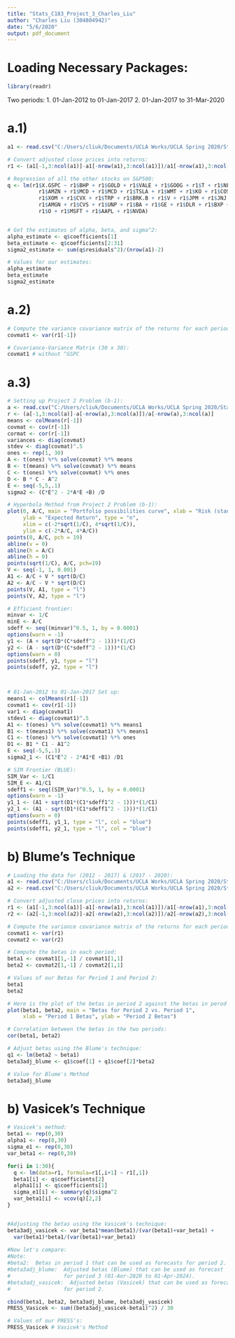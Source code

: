 ---
title: "Stats_C183_Project_3_Charles_Liu"
author: "Charles Liu (304804942)"
date: "5/6/2020"
output: pdf_document
---

# Loading Necessary Packages:
```{r}
library(readr)
```



Two periods:
1.  01-Jan-2012 to 01-Jan-2017 
2.  01-Jan-2017 to 31-Mar-2020

# a.1)
```{r}
a1 <- read.csv("C:/Users/cliuk/Documents/UCLA Works/UCLA Spring 2020/Stats C183/Project/stockData_2012-2017.csv", sep=",", header=TRUE)

# Convert adjusted close prices into returns:
r1 <- (a1[-1,3:ncol(a1)]-a1[-nrow(a1),3:ncol(a1)])/a1[-nrow(a1),3:ncol(a1)]

# Regression of all the other stocks on S&P500:
q <- lm(r1$X.GSPC ~ r1$BHP + r1$GOLD + r1$VALE + r1$GOOG + r1$T + r1$NFLX +
          r1$AMZN + r1$MCD + r1$MCD + r1$TSLA + r1$WMT + r1$KO + r1$COST + 
          r1$XOM + r1$CVX + r1$TRP + r1$BRK.B + r1$V + r1$JPM + r1$JNJ + 
          r1$AMGN + r1$CVS + r1$UNP + r1$BA + r1$GE + r1$DLR + r1$BXP + 
          r1$O + r1$MSFT + r1$AAPL + r1$NVDA)


# Get the estimates of alpha, beta, and sigma^2:
alpha_estimate <- q$coefficients[1]
beta_estimate <- q$coefficients[2:31]
sigma2_estimate <- sum(q$residuals^2)/(nrow(a1)-2)

# Values for our estimates:
alpha_estimate
beta_estimate
sigma2_estimate
```


# a.2)
```{r}
# Compute the variance covariance matrix of the returns for each period:
covmat1 <- var(r1[-1])

# Covariance-Variance Matrix (30 x 30):
covmat1 # without ^GSPC
```


# a.3)
```{r, warning = FALSE}
# Setting up Project 2 Problem (b-1):
a <- read.csv("C:/Users/cliuk/Documents/UCLA Works/UCLA Spring 2020/Stats C183/Project/stockData_all.csv", sep=",", header=TRUE)
r <- (a[-1,3:ncol(a)]-a[-nrow(a),3:ncol(a)])/a[-nrow(a),3:ncol(a)]
means <- colMeans(r[-1])
covmat <- cov(r[-1])
cormat <- cor(r[-1])
variances <- diag(covmat)
stdev <- diag(covmat)^.5
ones <- rep(1, 30)
A <- t(ones) %*% solve(covmat) %*% means
B <- t(means) %*% solve(covmat) %*% means
C <- t(ones) %*% solve(covmat) %*% ones
D <- B * C - A^2
E <- seq(-5,5,.1)
sigma2 <- (C*E^2 - 2*A*E +B) /D

# Hyperbola Method from Project 2 Problem (b-1):
plot(0, A/C, main = "Portfolio possibilities curve", xlab = "Risk (standard deviation)",
     ylab = "Expected Return", type = "n",
     xlim = c(-2*sqrt(1/C), 4*sqrt(1/C)), 
     ylim = c(-2*A/C, 4*A/C))
points(0, A/C, pch = 19)
abline(v = 0)
abline(h = A/C)
abline(h = 0)
points(sqrt(1/C), A/C, pch=19)
V <- seq(-1, 1, 0.001)
A1 <- A/C + V * sqrt(D/C)
A2 <- A/C - V * sqrt(D/C)
points(V, A1, type = "l")
points(V, A2, type = "l")

# Efficient frontier:
minvar <- 1/C
minE <- A/C
sdeff <- seq((minvar)^0.5, 1, by = 0.0001)
options(warn = -1)
y1 <- (A + sqrt(D*(C*sdeff^2 - 1)))*(1/C) 
y2 <- (A - sqrt(D*(C*sdeff^2 - 1)))*(1/C) 
options(warn = 0)
points(sdeff, y1, type = "l")
points(sdeff, y2, type = "l")



# 01-Jan-2012 to 01-Jan-2017 Set up:
means1 <- colMeans(r1[-1])
covmat1 <- cov(r1[-1])
var1 <- diag(covmat1)
stdev1 <- diag(covmat1)^.5
A1 <- t(ones) %*% solve(covmat1) %*% means1
B1 <- t(means1) %*% solve(covmat1) %*% means1
C1 <- t(ones) %*% solve(covmat1) %*% ones
D1 <- B1 * C1 - A1^2
E <- seq(-5,5,.1)
sigma2_1 <- (C1*E^2 - 2*A1*E +B1) /D1

# SIM Frontier (BLUE):
SIM_Var <- 1/C1
SIM_E <- A1/C1
sdeff1 <- seq((SIM_Var)^0.5, 1, by = 0.0001)
options(warn = -1)
y1_1 <- (A1 + sqrt(D1*(C1*sdeff1^2 - 1)))*(1/C1) 
y2_1 <- (A1 - sqrt(D1*(C1*sdeff1^2 - 1)))*(1/C1) 
options(warn = 0)
points(sdeff1, y1_1, type = "l", col = "blue")
points(sdeff1, y2_1, type = "l", col = "blue")
```



# b) Blume's Technique
```{r}
# Loading the data for (2012 - 2017) & (2017 - 2020):
a1 <- read.csv("C:/Users/cliuk/Documents/UCLA Works/UCLA Spring 2020/Stats C183/Project/stockData_2012-2017.csv", sep=",", header=TRUE)
a2 <- read.csv("C:/Users/cliuk/Documents/UCLA Works/UCLA Spring 2020/Stats C183/Project/stockData_2017-2020.csv", sep=",", header=TRUE)

# Convert adjusted close prices into returns:
r1 <- (a1[-1,3:ncol(a1)]-a1[-nrow(a1),3:ncol(a1)])/a1[-nrow(a1),3:ncol(a1)]
r2 <- (a2[-1,3:ncol(a2)]-a2[-nrow(a2),3:ncol(a2)])/a2[-nrow(a2),3:ncol(a2)]

# Compute the variance covariance matrix of the returns for each period:
covmat1 <- var(r1)
covmat2 <- var(r2)

# Compute the betas in each period:
beta1 <- covmat1[1,-1] / covmat1[1,1]
beta2 <- covmat2[1,-1] / covmat2[1,1]

# Values of our Betas for Period 1 and Period 2:
beta1
beta2

# Here is the plot of the betas in period 2 against the betas in perod 1:
plot(beta1, beta2, main = "Betas for Period 2 vs. Period 1", 
     xlab = "Period 1 Betas", ylab = "Period 2 Betas")

# Correlation between the betas in the two periods:
cor(beta1, beta2)

# Adjust betas using the Blume's technique:
q1 <- lm(beta2 ~ beta1)
beta3adj_blume <- q1$coef[1] + q1$coef[2]*beta2

# Value for Blume's Method
beta3adj_blume
```



# b) Vasicek's Technique
```{r}
# Vasicek's method:
beta1 <- rep(0,30)
alpha1 <- rep(0,30)
sigma_e1 <- rep(0,30)
var_beta1 <- rep(0,30)

for(i in 1:30){
  q <- lm(data=r1, formula=r1[,i+1] ~ r1[,1])
  beta1[i] <- q$coefficients[2] 
  alpha1[i] <- q$coefficients[1] 
  sigma_e1[i] <- summary(q)$sigma^2
  var_beta1[i] <- vcov(q)[2,2] 
}


#Adjusting the betas using the Vasicek's technique:
beta3adj_vasicek <- var_beta1*mean(beta1)/(var(beta1)+var_beta1) + 
  var(beta1)*beta1/(var(beta1)+var_beta1)
              
#Now let's compare:
#Note:
#beta2:  Betas in period 1 that can be used as forecasts for period 2.
#beta3adj_blume:  Adjusted betas (Blume) that can be used as forecast 
#                 for period 3 (01-Aor-2020 to 01-Apr-2024).
#beta3adj_vasicek:  Adjusted betas (Vasicek) that can be used as forecast 
#                 for period 2.

cbind(beta1, beta2, beta3adj_blume, beta3adj_vasicek)
PRESS_Vasicek <- sum((beta3adj_vasicek-beta1)^2) / 30

# Values of our PRESS's:
PRESS_Vasicek # Vasicek's Method
```